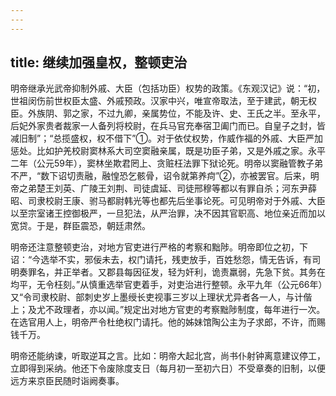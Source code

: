 ```yaml
---
---
---
```

title: 继续加强皇权，整顿吏治
---



明帝继承光武帝抑制外戚、大臣（包括功臣）权势的政策。《东观汉记》说：“初，世祖闵伤前世权臣太盛、外戚预政。汉家中兴，唯宣帝取法，至于建武，朝无权臣。外族阴、郭之家，不过九卿，亲属势位，不能及许、史、王氏之半。至永平，后妃外家贵者裁家一人备列将校尉，在兵马官充奉宿卫阖门而已。自皇子之封，皆减旧制”；“总揽盛权，权不借下”①。对于依仗权势，作威作福的外戚、大臣严加惩处。比如护羌校尉窦林系大司空窦融亲属，既是功臣子弟，又是外戚之家。永平二年（公元59年），窦林坐欺君罔上、贪赃枉法罪下狱论死。明帝以窦融管教子弟不严，“数下诏切责融，融惶恐乞骸骨，诏令就第养疴”②，亦被罢官。后来，明帝之弟楚王刘英、广陵王刘荆、司徒虞延、司徒邢穆等都以有罪自杀；河东尹薛昭、司隶校尉王康、驸马都尉韩光等也都先后坐事论死。可见明帝对于外戚、大臣以至宗室诸王控御极严，一旦犯法，从严治罪，决不因其官职高、地位亲近而加以宽贷。于是，群臣震恐，朝廷肃然。

明帝还注意整顿吏治，对地方官吏进行严格的考察和黜陟。明帝即位之初，下诏：“今选举不实，邪佞未去，权门请托，残吏放手，百姓愁怨，情无告诉，有司明奏罪名，并正举者。又郡县每因征发，轻为奸利，诡责羸弱，先急下贫。其务在均平，无令枉刻。”从慎重选举官吏着手，对吏治进行整顿。永平九年（公元66年）又“令司隶校尉、部刺史岁上墨绶长吏视事三岁以上理状尤异者各一人，与计偕上；及尤不政理者，亦以闻。”规定出对地方官吏的考察黜陟制度，每年进行一次。在选官用人上，明帝严令杜绝权门请托。他的姊妹馆陶公主为子求郎，不许，而赐钱千万。

明帝还能纳谏，听取逆耳之言。比如：明帝大起北宫，尚书仆射钟离意建议停工，立即得到采纳。他还下令废除度支日（每月初一至初六日）不受章奏的旧制，以便远方来京臣民随时诣阙奏事。